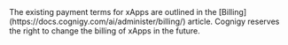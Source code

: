 <Note>
  The existing payment terms for xApps are outlined in the [Billing](https://docs.cognigy.com/ai/administer/billing/) article. Cognigy reserves the right to change the billing of xApps in the future.
</Note>